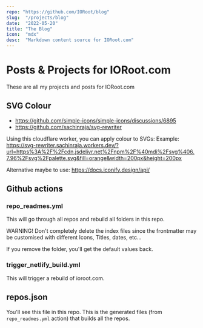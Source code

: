 ```yaml
---
repo: "https://github.com/IORoot/blog"
slug:  "/projects/blog"
date:  "2022-05-20"
title: "The Blog"
icon:  "mdx"
desc:  "Markdown content source for IORoot.com"
---
```

# Posts & Projects for IORoot.com

These are all my projects and posts for IORoot.com

## SVG Colour

- https://github.com/simple-icons/simple-icons/discussions/6895
- https://github.com/sachinraja/svg-rewriter

Using this cloudflare worker, you can apply colour to SVGs:
Example:
https://svg-rewriter.sachinraja.workers.dev/?url=https%3A%2F%2Fcdn.jsdelivr.net%2Fnpm%2F%40mdi%2Fsvg%406.7.96%2Fsvg%2Fpalette.svg&fill=orange&width=200px&height=200px


Alternative maybe to use: https://docs.iconify.design/api/


## Github actions

### repo_readmes.yml

This will go through all repos and rebuild all folders in this repo.

WARNING! Don't completely delete the index files since the frontmatter may be customised
with different Icons, Titles, dates, etc...

If you remove the folder, you'll get the default values back.

### trigger_netlify_build.yml

This will trigger a rebuild of ioroot.com.

## repos.json

You'll see this file  in this repo. This is the generated files (from `repo_readmes.yml` action) that builds all the repos.